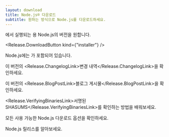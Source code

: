 ```yaml
---
layout: download
title: Node.js® 다운로드
subtitle: 원하는 방식으로 Node.js를 다운로드하세요.
---
```


<section>
<Release.BitnessDropdown />에서 실행되는 <Release.OperatingSystemDropdown exclude={["LINUX", "AIX"]} />용 Node.js의 <Release.VersionDropdown /> 버전을 원합니다.

<Release.DownloadButton kind={"installer"} />
</section>

<section>
Node.js에는 <Release.NpmLink />가 포함되어 있습니다.

이 버전의 <Release.ChangelogLink>변경 내역</Release.ChangelogLink>을 확인하세요.

이 버전의 <Release.BlogPostLink>블로그 게시물</Release.BlogPostLink>을 확인하세요.

<Release.VerifyingBinariesLink>서명된 SHASUMS</Release.VerifyingBinariesLink>를
확인하는 방법을 배워보세요.

모든 사용 가능한 Node.js <LinkWithArrow href="https://nodejs.org/dist/">다운로드 옵션</LinkWithArrow>을 확인하세요.

<LinkWithArrow href="about/previous-releases">Node.js 릴리스</LinkWithArrow>를 알아보세요.
</section>
